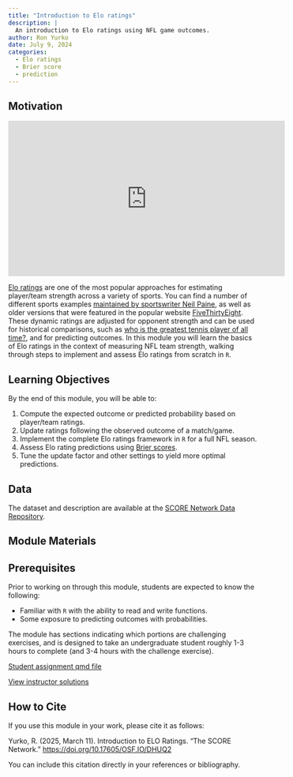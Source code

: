 ```yaml
---
title: "Introduction to Elo ratings"
description: |
  An introduction to Elo ratings using NFL game outcomes.
author: Ron Yurko
date: July 9, 2024
categories:
  - Elo ratings
  - Brier score
  - prediction
---
```


## Motivation

<iframe width="560" height="315" src="https://www.youtube.com/embed/NwaEKxinKKM?si=NTT9J6bJfjGqq0oN" title="YouTube video player" frameborder="0" allow="accelerometer; autoplay; clipboard-write; encrypted-media; gyroscope; picture-in-picture; web-share" referrerpolicy="strict-origin-when-cross-origin" allowfullscreen></iframe>

[Elo ratings](https://en.wikipedia.org/wiki/Elo_rating_system) are one of the most popular approaches for estimating player/team strength across a variety of sports. You can find a number of different sports examples [maintained by sportswriter Neil Paine](https://neilpaine.substack.com/t/elo-ratings), as well as older versions that were featured in the popular website [FiveThirtyEight](https://fivethirtyeight.com/features/the-best-mlb-teams-of-all-time-according-to-elo/). These dynamic ratings are adjusted for opponent strength and can be used for historical comparisons, such as [who is the greatest tennis player of all time?](https://tennisabstract.com/reports/wta_elo_ratings.html), and for predicting outcomes. In this module you will learn the basics of Elo ratings in the context of measuring NFL team strength, walking through steps to implement and assess Elo ratings from scratch in `R`.

## Learning Objectives

By the end of this module, you will be able to:

1. Compute the expected outcome or predicted probability based on player/team ratings.
2. Update ratings following the observed outcome of a match/game.
3. Implement the complete Elo ratings framework in `R` for a full NFL season.
4. Assess Elo rating predictions using [Brier scores](https://en.wikipedia.org/wiki/Brier_score).
5. Tune the update factor and other settings to yield more optimal predictions.

## Data

The dataset and description are available at the [SCORE Network Data Repository](https://data.scorenetwork.org/football/nfl-game-outcomes.html).

## Module Materials

::: {.callout-warning}
## Prerequisites

Prior to working on through this module, students are expected to know the following:

* Familiar with `R` with the ability to read and write functions.
* Some exposure to predicting outcomes with probabilities.

The module has sections indicating which portions are challenging exercises, and is designed to take an undergraduate student roughly 1-3 hours to complete (and 3-4 hours with the challenge exercise).

:::

[Student assignment qmd file](_student_template.qmd)

[View instructor solutions](solutions.qmd)


## How to Cite

If you use this module in your work, please cite it as follows:

Yurko, R. (2025, March 11). Introduction to ELO Ratings. "The SCORE Network." <https://doi.org/10.17605/OSF.IO/DHUQ2>

You can include this citation directly in your references or bibliography.

